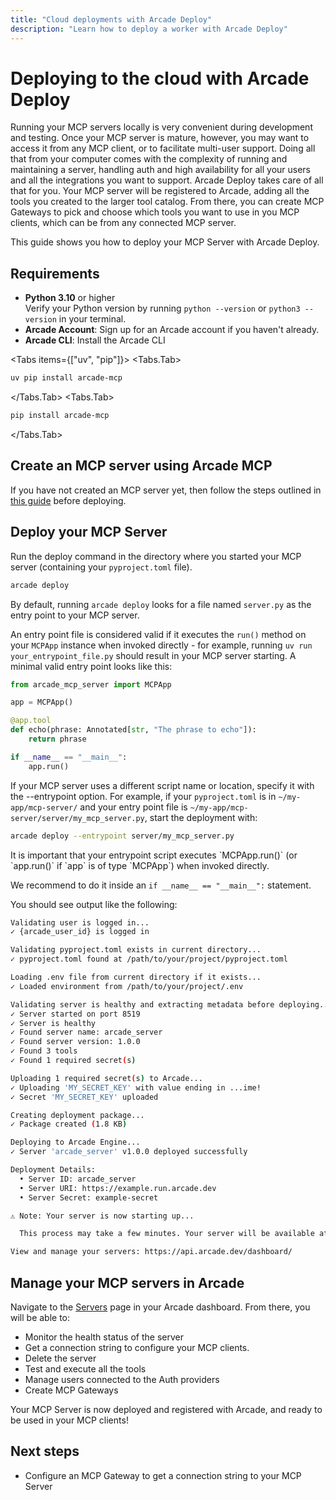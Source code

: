 ```yaml
---
title: "Cloud deployments with Arcade Deploy"
description: "Learn how to deploy a worker with Arcade Deploy"
---
```



# Deploying to the cloud with Arcade Deploy

Running your MCP servers locally is very convenient during development and testing. Once your MCP server is mature, however, you may want to access it from any MCP client, or to facilitate multi-user support. Doing all that from your computer comes with the complexity of running and maintaining a server, handling auth and high availability for all your users and all the integrations you want to support. Arcade Deploy takes care of all that for you. Your MCP server will be registered to Arcade, adding all the tools you created to the larger tool catalog. From there, you can create MCP Gateways to pick and choose which tools you want to use in you MCP clients, which can be from any connected MCP server.

This guide shows you how to deploy your MCP Server with Arcade Deploy.

## Requirements

- **Python 3.10** or higher <br/> Verify your Python version by running `python --version` or `python3 --version` in your terminal.
- **Arcade Account**: Sign up for an <SignupLink linkLocation="docs:custom-tools">Arcade account</SignupLink> if you haven't already.
- **Arcade CLI**: Install the Arcade CLI

<Tabs items={["uv", "pip"]}>
<Tabs.Tab>

```bash
uv pip install arcade-mcp
```

</Tabs.Tab>
<Tabs.Tab>
```bash
pip install arcade-mcp
```
</Tabs.Tab>
</Tabs>

<Steps>

## Create an MCP server using Arcade MCP

If you have not created an MCP server yet, then follow the steps outlined in [this guide](/home/build-tools/create-a-mcp-server) before deploying.

## Deploy your MCP Server

Run the deploy command in the directory where you started your MCP server (containing your `pyproject.toml` file).

```bash
arcade deploy
```

By default, running `arcade deploy` looks for a file named `server.py` as the entry point to your MCP server.

An entry point file is considered valid if it executes the `run()` method on your `MCPApp` instance when invoked directly - for example, running `uv run your_entrypoint_file.py` should result in your MCP server starting. A minimal valid entry point looks like this:

```py
from arcade_mcp_server import MCPApp

app = MCPApp()

@app.tool
def echo(phrase: Annotated[str, "The phrase to echo"]):
    return phrase

if __name__ == "__main__":
    app.run()
```

If your MCP server uses a different script name or location, specify it with the --entrypoint option. For example, if your `pyproject.toml` is in `~/my-app/mcp-server/` and your entry point file is `~/my-app/mcp-server/server/my_mcp_server.py`, start the deployment with:

```bash
arcade deploy --entrypoint server/my_mcp_server.py
```

<Callout type="info">
It is important that your entrypoint script executes `MCPApp.run()` (or `app.run()` if `app` is of type `MCPApp`) when invoked directly.

We recommend to do it inside an `if __name__ == "__main__":` statement.

</Callout>

You should see output like the following:

```bash
Validating user is logged in...
✓ {arcade_user_id} is logged in

Validating pyproject.toml exists in current directory...
✓ pyproject.toml found at /path/to/your/project/pyproject.toml

Loading .env file from current directory if it exists...
✓ Loaded environment from /path/to/your/project/.env

Validating server is healthy and extracting metadata before deploying...
✓ Server started on port 8519
✓ Server is healthy
✓ Found server name: arcade_server
✓ Found server version: 1.0.0
✓ Found 3 tools
✓ Found 1 required secret(s)

Uploading 1 required secret(s) to Arcade...
✓ Uploading 'MY_SECRET_KEY' with value ending in ...ime!
✓ Secret 'MY_SECRET_KEY' uploaded

Creating deployment package...
✓ Package created (1.8 KB)

Deploying to Arcade Engine...
✓ Server 'arcade_server' v1.0.0 deployed successfully

Deployment Details:
  • Server ID: arcade_server
  • Server URI: https://example.run.arcade.dev
  • Server Secret: example-secret

⚠ Note: Your server is now starting up...

  This process may take a few minutes. Your server will be available at the URI above once ready.

View and manage your servers: https://api.arcade.dev/dashboard/
```

## Manage your MCP servers in Arcade

Navigate to the [Servers](https://api.arcade.dev/dashboard/servers) page in your Arcade dashboard. From there, you will be able to:

- Monitor the health status of the server
- Get a connection string to configure your MCP clients.
- Delete the server
- Test and execute all the tools
- Manage users connected to the Auth providers
- Create MCP Gateways

</Steps>

Your MCP Server is now deployed and registered with Arcade, and ready to be used in your MCP clients!

## Next steps

- Configure an MCP Gateway to get a connection string to your MCP Server
